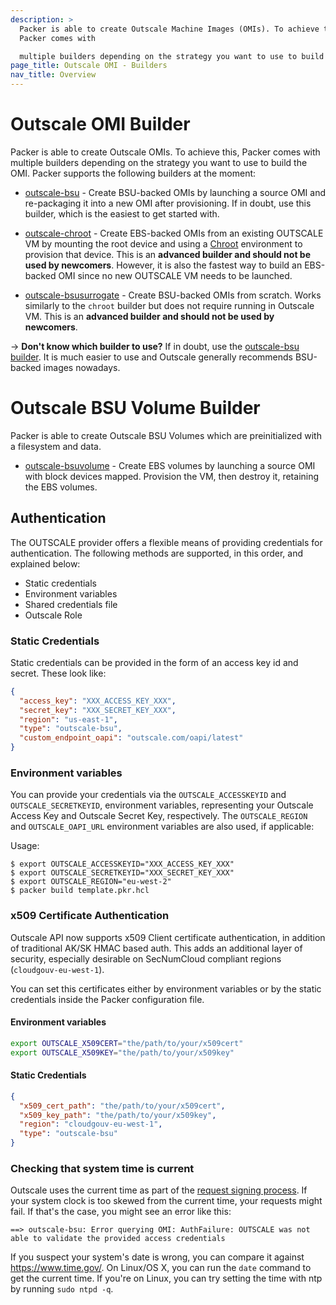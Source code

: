 ```yaml
---
description: >
  Packer is able to create Outscale Machine Images (OMIs). To achieve this,
  Packer comes with

  multiple builders depending on the strategy you want to use to build the OMI.
page_title: Outscale OMI - Builders
nav_title: Overview
---
```


# Outscale OMI Builder

Packer is able to create Outscale OMIs. To achieve this, Packer comes with
multiple builders depending on the strategy you want to use to build the OMI.
Packer supports the following builders at the moment:

- [outscale-bsu](/packer/plugins/builders/outscale/outscale-bsu) - Create BSU-backed OMIs by
  launching a source OMI and re-packaging it into a new OMI after
  provisioning. If in doubt, use this builder, which is the easiest to get
  started with.

- [outscale-chroot](/packer/plugins/builders/outscale/outscale-chroot) - Create EBS-backed OMIs
  from an existing OUTSCALE VM by mounting the root device and using a
  [Chroot](https://en.wikipedia.org/wiki/Chroot) environment to provision
  that device. This is an **advanced builder and should not be used by
  newcomers**. However, it is also the fastest way to build an EBS-backed OMI
  since no new OUTSCALE VM needs to be launched.

- [outscale-bsusurrogate](/packer/plugins/builders/outscale/outscale-bsusurrogate) - Create BSU-backed OMIs from scratch. Works similarly to the `chroot` builder but does
  not require running in Outscale VM. This is an **advanced builder and should not be
  used by newcomers**.

-> **Don't know which builder to use?** If in doubt, use the [outscale-bsu
builder](/packer/plugins/builders/outscale/outscale-bsu). It is much easier to use and Outscale generally recommends BSU-backed images nowadays.

# Outscale BSU Volume Builder

Packer is able to create Outscale BSU Volumes which are preinitialized with a filesystem and data.

- [outscale-bsuvolume](/packer/plugins/builders/outscale/outscale-bsuvolume) - Create EBS volumes by launching a source OMI with block devices mapped. Provision the VM, then destroy it, retaining the EBS volumes.

## Authentication

The OUTSCALE provider offers a flexible means of providing credentials for authentication. The following methods are supported, in this order, and explained below:

- Static credentials
- Environment variables
- Shared credentials file
- Outscale Role

### Static Credentials

Static credentials can be provided in the form of an access key id and secret.
These look like:

```json
{
  "access_key": "XXX_ACCESS_KEY_XXX",
  "secret_key": "XXX_SECRET_KEY_XXX",
  "region": "us-east-1",
  "type": "outscale-bsu",
  "custom_endpoint_oapi": "outscale.com/oapi/latest"
}
```

### Environment variables

You can provide your credentials via the `OUTSCALE_ACCESSKEYID` and
`OUTSCALE_SECRETKEYID`, environment variables, representing your Outscale Access
Key and Outscale Secret Key, respectively. The `OUTSCALE_REGION` and
`OUTSCALE_OAPI_URL` environment variables are also used, if applicable:

Usage:

    $ export OUTSCALE_ACCESSKEYID="XXX_ACCESS_KEY_XXX"
    $ export OUTSCALE_SECRETKEYID="XXX_SECRET_KEY_XXX"
    $ export OUTSCALE_REGION="eu-west-2"
    $ packer build template.pkr.hcl

### x509 Certificate Authentication

Outscale API now supports x509 Client certificate authentication, in addition of traditional AK/SK HMAC based auth.
This adds an additional layer of security, especially desirable on SecNumCloud compliant regions (`cloudgouv-eu-west-1`).

You can set this certificates either by environment variables or by the static credentials inside the Packer configuration file.

#### Environment variables

```bash
export OUTSCALE_X509CERT="the/path/to/your/x509cert"
export OUTSCALE_X509KEY="the/path/to/your/x509key"
```

#### Static Credentials

```json
{
  "x509_cert_path": "the/path/to/your/x509cert",
  "x509_key_path": "the/path/to/your/x509key",
  "region": "cloudgouv-eu-west-1",
  "type": "outscale-bsu"
}
```

### Checking that system time is current

Outscale uses the current time as part of the [request signing
process](https://docs.outscale.com/en/userguide/About-Signatures-of-API-Requests.html). If
your system clock is too skewed from the current time, your requests might
fail. If that's the case, you might see an error like this:

    ==> outscale-bsu: Error querying OMI: AuthFailure: OUTSCALE was not able to validate the provided access credentials

If you suspect your system's date is wrong, you can compare it against
<https://www.time.gov/>. On Linux/OS X, you can run the `date` command to get
the current time. If you're on Linux, you can try setting the time with ntp by
running `sudo ntpd -q`.
